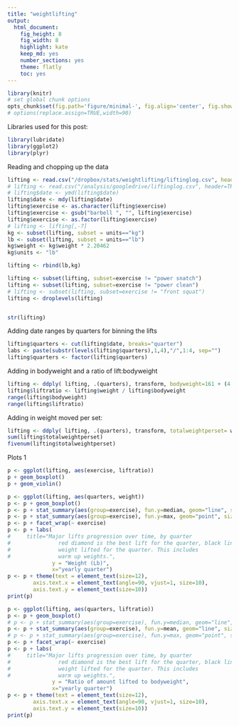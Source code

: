 ```yaml
---
title: "weightlifting"
output:
  html_document:
    fig_height: 8
    fig_width: 8
    highlight: kate
    keep_md: yes
    number_sections: yes
    theme: flatly
    toc: yes
---
```

```r
library(knitr)
# set global chunk options
opts_chunk$set(fig.path='figure/minimal-', fig.align='center', fig.show='hold', fig.width=8, fig.height=8, tidy=FALSE, cache=FALSE)
# options(replace.assign=TRUE,width=90)
```

Libraries used for this post:
```r
library(lubridate)
library(ggplot2)
library(plyr)

```

Reading and chopping up the data
```r
lifting <- read.csv("/dropbox/stats/weightlifting/liftinglog.csv", header=TRUE)
# lifting <- read.csv("/analysis/googledrive/liftinglog.csv", header=TRUE)
# lifting$date <- ymd(lifting$date)
lifting$date <- mdy(lifting$date)
lifting$exercise <- as.character(lifting$exercise)
lifting$exercise <- gsub("barbell ", "", lifting$exercise)
lifting$exercise <- as.factor(lifting$exercise)
# lifting <- lifting[,-7]
kg <- subset(lifting, subset = units=="kg")
lb <- subset(lifting, subset = units=="lb")
kg$weight <- kg$weight * 2.20462
kg$units <- "lb"

lifting <- rbind(lb,kg)

lifting <- subset(lifting, subset=exercise != "power snatch") 
lifting <- subset(lifting, subset=exercise != "power clean") 
# lifting <- subset(lifting, subset=exercise != "front squat") 
lifting <- droplevels(lifting)


str(lifting)
```

Adding date ranges by quarters for binning the lifts
```r
lifting$quarters <- cut(lifting$date, breaks="quarter")
labs <- paste(substr(levels(lifting$quarters),1,4),"/",1:4, sep="")
lifting$quarters <- factor(lifting$quarters) 
```

Adding in bodyweight and a ratio of lift:bodyweight
```r
lifting <- ddply( lifting, .(quarters), transform, bodyweight=161 + (4.3*as.numeric(quarters)))
lifting$liftratio <- lifting$weight / lifting$bodyweight
range(lifting$bodyweight)
range(lifting$liftratio)
```


Adding in weight moved per set:
```r
lifting <- ddply( lifting, .(quarters), transform, totalweightperset= weight*reps)
sum(lifting$totalweightperset)
fivenum(lifting$totalweightperset)
```


Plots 1
```r
p <- ggplot(lifting, aes(exercise, liftratio))
p + geom_boxplot()
p + geom_violin()
```




```r
p <- ggplot(lifting, aes(quarters, weight))
p <- p + geom_boxplot()
p <- p + stat_summary(aes(group=exercise), fun.y=median, geom="line", size=2)
p <- p + stat_summary(aes(group=exercise), fun.y=max, geom="point", size=4, shape=23, fill="red")
p <- p + facet_wrap(~ exercise)
p <- p + labs(
#     title="Major lifts progression over time, by quarter  
#               red diamond is the best lift for the quarter, black line is median
#               weight lifted for the quarter. This includes
#               warm up weights.", 
              y = "Weight (Lb)", 
              x="yearly quarter")
p <- p + theme(text = element_text(size=12),
        axis.text.x = element_text(angle=90, vjust=1, size=10),
        axis.text.y = element_text(size=10))
print(p)

```


```r
p <- ggplot(lifting, aes(quarters, liftratio))
p <- p + geom_boxplot()
# p <- p + stat_summary(aes(group=exercise), fun.y=median, geom="line", size=2)
p <- p + stat_summary(aes(group=exercise), fun.y=mean, geom="line", size=2)
# p <- p + stat_summary(aes(group=exercise), fun.y=max, geom="point", size=4, shape=23, fill="red")
p <- p + facet_wrap(~ exercise)
p <- p + labs(
#     title="Major lifts progression over time, by quarter  
#               red diamond is the best lift for the quarter, black line is median
#               weight lifted for the quarter. This includes
#               warm up weights.", 
              y = "Ratio of amount lifted to bodyweight", 
              x="yearly quarter")
p <- p + theme(text = element_text(size=12),
        axis.text.x = element_text(angle=90, vjust=1, size=10),
        axis.text.y = element_text(size=10))
print(p)


```

